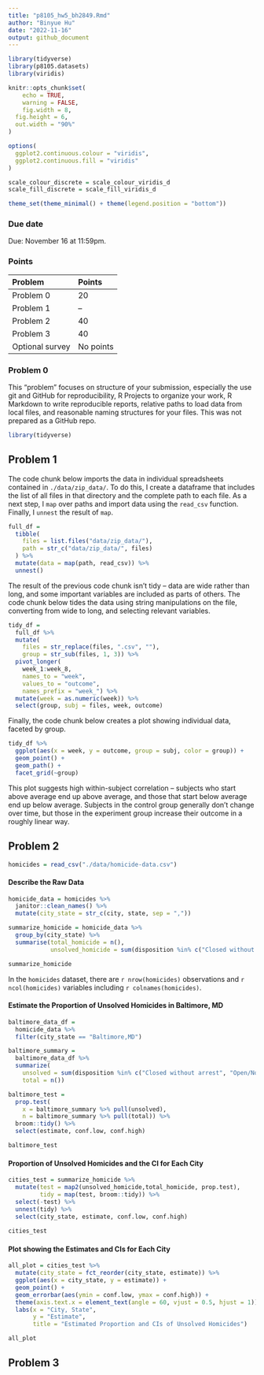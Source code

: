 ```yaml
---
title: "p8105_hw5_bh2849.Rmd"
author: "Binyue Hu"
date: "2022-11-16"
output: github_document
---
```


```r
library(tidyverse)
library(p8105.datasets)
library(viridis)

knitr::opts_chunk$set(
	echo = TRUE,
	warning = FALSE,
	fig.width = 8, 
  fig.height = 6,
  out.width = "90%"
)

options(
  ggplot2.continuous.colour = "viridis",
  ggplot2.continuous.fill = "viridis"
)

scale_colour_discrete = scale_colour_viridis_d
scale_fill_discrete = scale_fill_viridis_d

theme_set(theme_minimal() + theme(legend.position = "bottom"))
```


### Due date

Due: November 16 at 11:59pm. 

### Points

| Problem         | Points    |
|:--------------- |:--------- |
| Problem 0       | 20        |
| Problem 1       | --        |
| Problem 2       | 40        |
| Problem 3       | 40        |
| Optional survey | No points |


### Problem 0

This "problem" focuses on structure of your submission, especially the use git and GitHub for reproducibility, R Projects to organize your work, R Markdown to write reproducible reports, relative paths to load data from local files, and reasonable naming structures for your files. This was not prepared as a GitHub repo.

```r
library(tidyverse)
```


## Problem 1

The code chunk below imports the data in individual spreadsheets contained in `./data/zip_data/`. To do this, I create a dataframe that includes the list of all files in that directory and the complete path to each file. As a next step, I `map` over paths and import data using the `read_csv` function. Finally, I `unnest` the result of `map`.

```r
full_df = 
  tibble(
    files = list.files("data/zip_data/"),
    path = str_c("data/zip_data/", files)
  ) %>% 
  mutate(data = map(path, read_csv)) %>% 
  unnest()
```

The result of the previous code chunk isn't tidy -- data are wide rather than long, and some important variables are included as parts of others. The code chunk below tides the data using string manipulations on the file, converting from wide to long, and selecting relevant variables. 

```r
tidy_df = 
  full_df %>% 
  mutate(
    files = str_replace(files, ".csv", ""),
    group = str_sub(files, 1, 3)) %>% 
  pivot_longer(
    week_1:week_8,
    names_to = "week",
    values_to = "outcome",
    names_prefix = "week_") %>% 
  mutate(week = as.numeric(week)) %>% 
  select(group, subj = files, week, outcome)
```

Finally, the code chunk below creates a plot showing individual data, faceted by group. 

```r
tidy_df %>% 
  ggplot(aes(x = week, y = outcome, group = subj, color = group)) + 
  geom_point() + 
  geom_path() + 
  facet_grid(~group)
```

This plot suggests high within-subject correlation -- subjects who start above average end up above average, and those that start below average end up below average. Subjects in the control group generally don't change over time, but those in the experiment group increase their outcome in a roughly linear way. 


## Problem 2 

```r
homicides = read_csv("./data/homicide-data.csv")
```

#### Describe the Raw Data 

```r
homicide_data = homicides %>% 
  janitor::clean_names() %>% 
  mutate(city_state = str_c(city, state, sep = ",")) 

summarize_homicide = homicide_data %>% 
  group_by(city_state) %>% 
  summarise(total_homicide = n(), 
            unsolved_homicide = sum(disposition %in% c("Closed without arrest", "Open/No arrest")))

summarize_homicide 
```

In the `homicides` dataset, there are `r nrow(homicides)` observations and `r ncol(homicides)` variables including `r colnames(homicides)`. 

#### Estimate the Proportion of Unsolved Homicides in Baltimore, MD

```r
baltimore_data_df = 
  homicide_data %>%
  filter(city_state == "Baltimore,MD")

baltimore_summary = 
  baltimore_data_df %>%
  summarize(
    unsolved = sum(disposition %in% c("Closed without arrest", "Open/No arrest")),
    total = n())

baltimore_test = 
  prop.test(
    x = baltimore_summary %>% pull(unsolved),
    n = baltimore_summary %>% pull(total)) %>%
  broom::tidy() %>%
  select(estimate, conf.low, conf.high)

baltimore_test
```

#### Proportion of Unsolved Homicides and the CI for Each City 

```r
cities_test = summarize_homicide %>% 
  mutate(test = map2(unsolved_homicide,total_homicide, prop.test),
         tidy = map(test, broom::tidy)) %>% 
  select(-test) %>% 
  unnest(tidy) %>% 
  select(city_state, estimate, conf.low, conf.high)
  
cities_test
```

#### Plot showing the Estimates and CIs for Each City 

```r
all_plot = cities_test %>%
  mutate(city_state = fct_reorder(city_state, estimate)) %>%
  ggplot(aes(x = city_state, y = estimate)) +
  geom_point() +
  geom_errorbar(aes(ymin = conf.low, ymax = conf.high)) +
  theme(axis.text.x = element_text(angle = 60, vjust = 0.5, hjust = 1)) +
  labs(x = "City, State", 
       y = "Estimate",
       title = "Estimated Proportion and CIs of Unsolved Homicides")

all_plot
```


## Problem 3 



